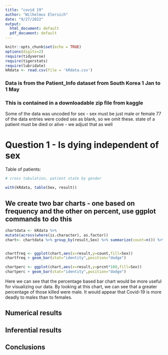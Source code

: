 ```yaml
---
title: "covid 19"
author: "Wilhelmus Elersich"
date: "9/27/2022"
output:
  html_document: default
  pdf_document: default
---
```


```r
knitr::opts_chunk$set(echo = TRUE)
options(digits=2)
require(tidyverse)
require(tigerstats)
require(lubridate)
kRdata <- read.csv(file = 'kRdata.csv')
```
### Data is from the Patient_Info dataset from South Korea 1 Jan to 1 May 
### This is contained in a downloadable zip file from kaggle

Some of the data was uncoded for sex - sex must be just male or female
77 of the data entries were coded sex  as blank, so we omit these.
state of a patient must be died or alive - we adjust that as well   
  
# Question 1 - Is dying independent of sex




Table of patients:
```r

# cross tabulation, patient state by gender

with(kRdata, table(Sex, result))

```

## We create two bar charts - one based on frequency and the other on percent, use ggplot commands to do this

```r
chartdata <- kRdata %>%
mutate(across(where(is.character), as.factor))
chart<- chartdata %>% group_by(result,Sex) %>% summarize(count=n()) %>% mutate(prcnt=count/sum(count))


chartfreq <- ggplot(chart,aes(x=result,y=count,fill=Sex))
chartfreq + geom_bar(stat="identity",position="dodge")

chartperc <- ggplot(chart,aes(x=result,y=prcnt*100,fill=Sex))
chartperc + geom_bar(stat="identity",position="dodge")

```

Here we can see that the percentage based bar chart would be more useful for visualizing our data. By looking at this chart, we can see that a greater percentage of those killed were male. It would appear that Covid-19 is more deadly to males than to females.





  
## Numerical results


## Inferential results 




## Conclusions

